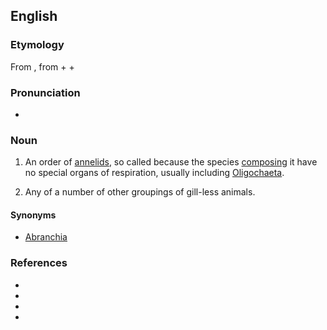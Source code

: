 {{also|Abranchiata}}
==English==


===Etymology===
From {{etyl|NL.|en}}, from {{etyl|grc|en}} {{m|grc|ἀ-||not}} + {{m|grc|βράγχια||gills}} + {{m|la|-ata}}

===Pronunciation===
* {{a|US}} {{IPA|en|/eɪˈbɹæŋ.kiˌɑ.tə/|/eɪˈbɹæŋ.kiˌeɪ.tə/}}

===Noun===
{{en-noun|-}}

# {{lb|en|obsolete|zoology}} An order of [[annelid]]s, so called because the species [[composing]] it have no special organs of respiration, usually including [[Oligochaeta]].
# {{lb|en|obsolete|zoology }}Any of a number of other groupings of gill-less animals.

====Synonyms====
* [[Abranchia]]

===References===
* {{pedia|Oligochaeta}}
* {{specieslite|Oligochaeta}}
* {{R:OneLook}}
* {{R:Century 1911}}